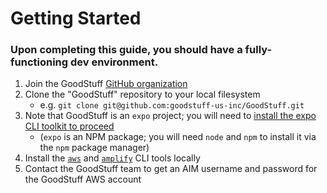 # Getting Started

### Upon completing this guide, you should have a fully-functioning dev environment.

1. Join the GoodStuff [GitHub organization](https://github.com/goodstuff-us-inc)
1. Clone the "GoodStuff" repository to your local filesystem
    - e.g. `git clone git@github.com:goodstuff-us-inc/GoodStuff.git`
1. Note that GoodStuff is an `expo` project; you will need to [install the expo CLI toolkit to proceed](https://docs.expo.io/workflow/expo-cli/)
    - (`expo` is an NPM package; you will need `node` and `npm` to install it via the `npm` package manager)
1. Install the [`aws`](https://aws.amazon.com/cli/) and [`amplify`](https://docs.amplify.aws/cli) CLI tools locally
1. Contact the GoodStuff team to get an AIM username and password for the GoodStuff AWS account
